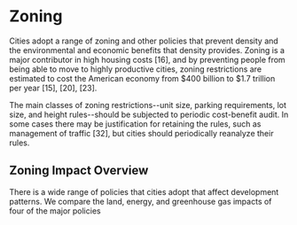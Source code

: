# Zoning

Cities adopt a range of zoning and other policies that prevent density and the environmental and economic benefits that density provides. Zoning is a major contributor in high housing costs [16], and by preventing people from being able to move to highly productive cities, zoning restrictions are estimated to cost the American economy from $400 billion to $1.7 trillion per year [15], [20], [23].

The main classes of zoning restrictions--unit size, parking requirements, lot size, and height rules--should be subjected to periodic cost-benefit audit. In some cases there may be justification for retaining the rules, such as management of traffic [32], but cities should periodically reanalyze their rules.

## Zoning Impact Overview
There is a wide range of policies that cities adopt that affect development patterns. We compare the land, energy, and greenhouse gas impacts of four of the major policies